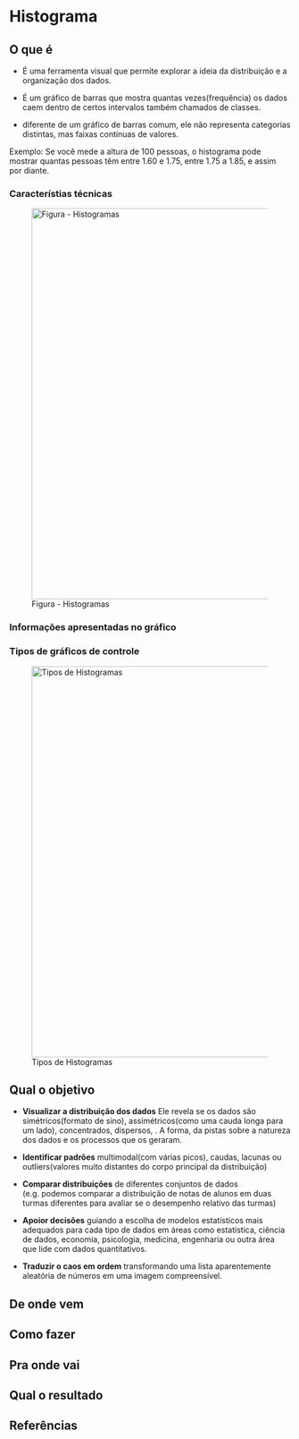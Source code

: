 
# Histograma

## O que é {.unnumbered}

- É uma ferramenta visual que permite explorar a ideia da distribuição e a organização dos dados. 

- É um gráfico de barras que mostra quantas vezes(frequência) os dados caem dentro de certos intervalos também chamados de classes. 

- diferente de um gráfico de barras comum, ele não representa categorias distintas, mas faixas contínuas de valores.

Exemplo: Se você mede a altura de 100 pessoas, o histograma pode mostrar quantas pessoas têm entre 1.60 e 1.75, entre 1.75 a 1.85, e assim por diante.

### Característias técnicas {.unnumbered}

![Figura - Histogramas](images\histogram.png){width="699"}

### Informações apresentadas no gráfico {.unnumbered}
### Tipos de gráficos de controle {.unnumbered}

![Tipos de Histogramas](images\histogram_types.png){width="699"}

## Qual o objetivo {.unnumbered}

- **Visualizar a distribuição dos dados** Ele revela se os dados são simétricos(formato de sino), assimétricos(como uma cauda longa para um lado), concentrados, dispersos, . A forma, da pistas sobre a natureza dos dados e os processos que os geraram.

- **Identificar padrões** multimodal(com várias picos), caudas, lacunas ou outliers(valores muito distantes do corpo principal da distribuição)

- **Comparar distribuições** de diferentes conjuntos de dados (e.g. podemos comparar a distribuição de notas de alunos em duas turmas diferentes para avaliar se o desempenho relativo das turmas)

- **Apoior decisões** guiando a escolha de modelos estatísticos mais adequados para cada tipo de dados em áreas como estatística, ciência de dados, economia, psicologia, medicina, engenharia ou outra área que lide com dados quantitativos.

- **Traduzir o caos em ordem** transformando uma lista aparentemente aleatória de números em uma imagem compreensível.

## De onde vem {.unnumbered}

## Como fazer {.unnumbered}



## Pra onde vai {.unnumbered}

## Qual o resultado {.unnumbered}

## Referências {.unnumbered}